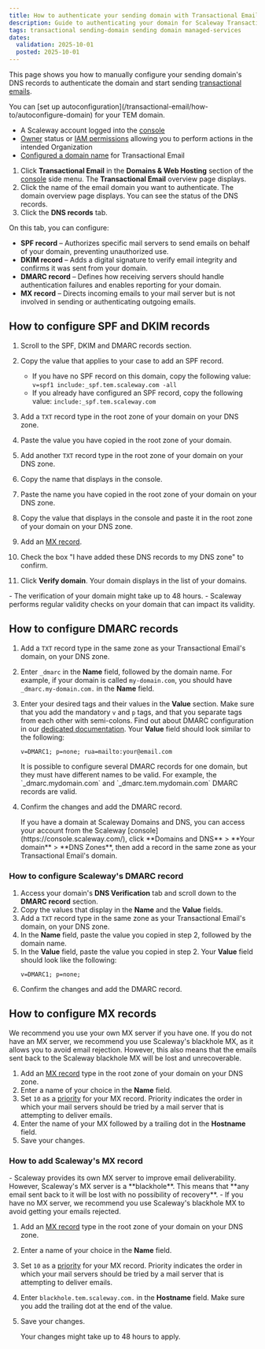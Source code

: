 ```yaml
---
title: How to authenticate your sending domain with Transactional Email
description: Guide to authenticating your domain for Scaleway Transactional Email.
tags: transactional sending-domain sending domain managed-services
dates:
  validation: 2025-10-01
  posted: 2025-10-01
---
```



This page shows you how to manually configure your sending domain's DNS records to authenticate the domain and start sending [transactional emails](/transactional-email/concepts/#transactional-email).

<Message type="tip">
 You can [set up autoconfiguration](/transactional-email/how-to/autoconfigure-domain) for your TEM domain.
</Message>

<Requirements />

- A Scaleway account logged into the [console](https://console.scaleway.com)
- [Owner](/iam/concepts/#owner) status or [IAM permissions](/iam/concepts/#permission) allowing you to perform actions in the intended Organization
- [Configured a domain name](/transactional-email/how-to/configure-domain-with-transactional-email) for Transactional Email

1. Click **Transactional Email** in the **Domains & Web Hosting** section of the [console](https://console.scaleway.com/) side menu. The **Transactional Email** overview page displays.
2. Click the name of the email domain you want to authenticate. The domain overview page displays. You can see the status of the DNS records.
3. Click the **DNS records** tab.

On this tab, you can configure:
  - **SPF record** – Authorizes specific mail servers to send emails on behalf of your domain, preventing unauthorized use.
  - **DKIM record** – Adds a digital signature to verify email integrity and confirms it was sent from your domain.
  - **DMARC record** – Defines how receiving servers should handle authentication failures and enables reporting for your domain.
  - **MX record** – Directs incoming emails to your mail server but is not involved in sending or authenticating outgoing emails.

## How to configure SPF and DKIM records

1. Scroll to the SPF, DKIM and DMARC records section.
2. Copy the value that applies to your case to add an SPF record.
    <Message type="important">
     - If you have no SPF record on this domain, copy the following value: `v=spf1 include:_spf.tem.scaleway.com -all`
     - If you already have configured an SPF record, copy the following value: `include:_spf.tem.scaleway.com`
    </Message>

3. Add a `TXT` record type in the root zone of your domain on your DNS zone.
4. Paste the value you have copied in the root zone of your domain.
5. Add another `TXT` record type in the root zone of your domain on your DNS zone.
6. Copy the name that displays in the console.
    <Lightbox image={image} alt="" />
7. Paste the name you have copied in the root zone of your domain on your DNS zone.
8. Copy the value that displays in the console and paste it in the root zone of your domain on your DNS zone.
    <Lightbox image={image2} alt="" />
9. Add an [MX record](/transactional-email/how-to/add-mx-record-to-your-domain/).
10. Check the box "I have added these DNS records to my DNS zone" to confirm.
11. Click **Verify domain**. Your domain displays in the list of your domains.

<Message type="important">
 - The verification of your domain might take up to 48 hours.
 - Scaleway performs regular validity checks on your domain that can impact its validity.
</Message>

## How to configure DMARC records

1. Add a `TXT` record type in the same zone as your Transactional Email's domain, on your DNS zone.
2. Enter `_dmarc` in the **Name** field, followed by the domain name. For example, if your domain is called `my-domain.com`, you should have `_dmarc.my-domain.com.` in the **Name** field.
3. Enter your desired tags and their values in the **Value** section. Make sure that you add the mandatory `v` and `p` tags, and that you separate tags from each other with semi-colons. Find out about DMARC configuration in our [dedicated documentation](/transactional-email/reference-content/dmarc-configuration/).
    Your **Value** field should look similar to the following:
    ```
    v=DMARC1; p=none; rua=mailto:your@email.com
    ```
    <Message type="important">
     It is possible to configure several DMARC records for one domain, but they must have different names to be valid.
     For example, the `_dmarc.mydomain.com` and `_dmarc.tem.mydomain.com` DMARC records are valid.
    </Message>
4. Confirm the changes and add the DMARC record.

    <Message type="tip">
     If you have a domain at Scaleway Domains and DNS, you can access your account from the Scaleway [console](https://console.scaleway.com/), click **Domains and DNS** > **Your domain** > **DNS Zones**, then add a record in the same zone as your Transactional Email's domain.
    </Message>

### How to configure Scaleway's DMARC record

1. Access your domain's **DNS Verification** tab and scroll down to the **DMARC record** section.
2. Copy the values that display in the **Name** and the **Value** fields.
3. Add a `TXT` record type in the same zone as your Transactional Email's domain, on your DNS zone.
4. In the **Name** field, paste the value you copied in step 2, followed by the domain name.
5. In the **Value** field, paste the value you copied in step 2. Your **Value** field should look like the following:
    ```
    v=DMARC1; p=none;
    ```
6. Confirm the changes and add the DMARC record.

## How to configure MX records

<Message type="important">
  We recommend you use your own MX server if you have one. If you do not have an MX server, we recommend you use Scaleway's blackhole MX, as it allows you to avoid email rejection. However, this also means that the emails sent back to the Scaleway blackhole MX will be lost and unrecoverable.
</Message>

1. Add an [MX record](/transactional-email/concepts/#mx-record) type in the root zone of your domain on your DNS zone.
2. Enter a name of your choice in the **Name** field.
3. Set `10` as a [priority](/transactional-email/concepts/#priority) for your MX record.
    <Message type="note">
     Priority indicates the order in which your mail servers should be tried by a mail server that is attempting to deliver emails.
    </Message>
4. Enter the name of your MX followed by a trailing dot in the **Hostname** field.
5. Save your changes.

### How to add Scaleway's MX record

<Message type="important">
  - Scaleway provides its own MX server to improve email deliverability. <br /> However, Scaleway's MX server is a **blackhole**. This means that **any email sent back to it will be lost with no possibility of recovery**.
  - If you have no MX server, we recommend you use Scaleway's blackhole MX to avoid getting your emails rejected.
</Message>

1. Add an [MX record](/transactional-email/concepts/#mx-record) type in the root zone of your domain on your DNS zone.
2. Enter a name of your choice in the **Name** field.
3. Set `10` as a [priority](/transactional-email/concepts/#priority) for your MX record.
    <Message type="note">
     Priority indicates the order in which your mail servers should be tried by a mail server that is attempting to deliver emails.
    </Message>
4. Enter `blackhole.tem.scaleway.com.` in the **Hostname** field. Make sure you add the trailing dot at the end of the value.
5. Save your changes.

    <Message type="important">
    Your changes might take up to 48 hours to apply.
    </Message>
